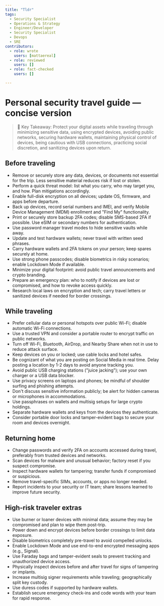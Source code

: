 ```yaml
---
title: "Tldr"
tags:
  - Security Specialist
  - Operations & Strategy
  - Engineer/Developer
  - Security Specialist
  - Devops
  - SRE
contributors:
  - role: wrote
    users: [mattaereal]
  - role: reviewed
    users: []
  - role: fact-checked
    users: []

---
```



<TagProvider>
<TagFilter />

# Personal security travel guide — concise version

<TagList tags={frontmatter.tags} />
<AttributionList contributors={frontmatter.contributors} />

> 🔑 Key Takeaway: Protect your digital assets while traveling through minimizing sensitive data, using encrypted devices, avoiding public networks, securing hardware wallets, maintaining physical control of devices, being cautious with USB connections, practicing social discretion, and sanitizing devices upon return.

## Before traveling  

- Remove or securely store any data, devices, or documents not essential for the trip. Less sensitive material reduces risk if lost or stolen.  
- Perform a quick threat model: list what you carry, who may target you, and how. Plan mitigations accordingly.  
- Enable full-disk encryption on all devices; update OS, firmware, and apps before departure.  
- Back up devices, record serial numbers and IMEI, and verify Mobile Device Management (MDM) enrollment and "Find My" functionality.  
- Print or securely store backup 2FA codes; disable SMS-based 2FA if possible. Use eSIM or secondary numbers for authentication.  
- Use password manager travel modes to hide sensitive vaults while away.  
- Update and test hardware wallets; never travel with written seed phrases.  
- Carry hardware wallets and 2FA tokens on your person; keep spares securely at home.  
- Use strong phone passcodes; disable biometrics in risky scenarios; enable Lockdown Mode if available.  
- Minimize your digital footprint: avoid public travel announcements and crypto branding.  
- Prepare an emergency plan: who to notify if devices are lost or compromised, and how to revoke access quickly.  
- Research local laws on encryption and tech; carry travel letters or sanitized devices if needed for border crossings.

## While traveling  

- Prefer cellular data or personal hotspots over public Wi-Fi; disable automatic Wi-Fi connections.  
- Use a trusted VPN and consider a portable router to encrypt traffic on public networks.  
- Turn off Wi-Fi, Bluetooth, AirDrop, and Nearby Share when not in use to reduce attack surface.  
- Keep devices on you or locked; use cable locks and hotel safes.
- Be cognizant of what you are posting on Social Media in real time. Delay posting a location by 1-2 days to avoid anyone tracking you.
- Avoid public USB charging stations ("juice jacking"); use your own charger or a USB data blocker.  
- Use privacy screens on laptops and phones; be mindful of shoulder surfing and phishing attempts.  
- Don't discuss sensitive information publicly; be alert for hidden cameras or microphones in accommodations.  
- Use passphrases on wallets and multisig setups for large crypto holdings.  
- Separate hardware wallets and keys from the devices they authenticate.  
- Consider portable door locks and tamper-evident bags to secure your room and devices overnight.

## Returning home  

- Change passwords and verify 2FA on accounts accessed during travel, preferably from trusted devices and networks.  
- Scan devices for malware and unusual behavior; factory reset if you suspect compromise.  
- Inspect hardware wallets for tampering; transfer funds if compromised or suspicious.  
- Remove travel-specific SIMs, accounts, or apps no longer needed.  
- Report incidents to your security or IT team; share lessons learned to improve future security.

## High-risk traveler extras  

- Use burner or loaner devices with minimal data; assume they may be compromised and plan to wipe them post-trip.  
- Power down and encrypt devices before border crossings to limit data exposure.  
- Disable biometrics completely pre-travel to avoid compelled unlocks.  
- Enable Lockdown Mode and use end-to-end encrypted messaging apps (e.g., Signal).  
- Use Faraday bags and tamper-evident seals to prevent tracking and unauthorized device access.  
- Physically inspect devices before and after travel for signs of tampering or implants.  
- Increase multisig signer requirements while traveling; geographically split key custody.  
- Use duress codes if supported by hardware wallets.  
- Establish secure emergency check-ins and code words with your team for rapid response.

</TagProvider>